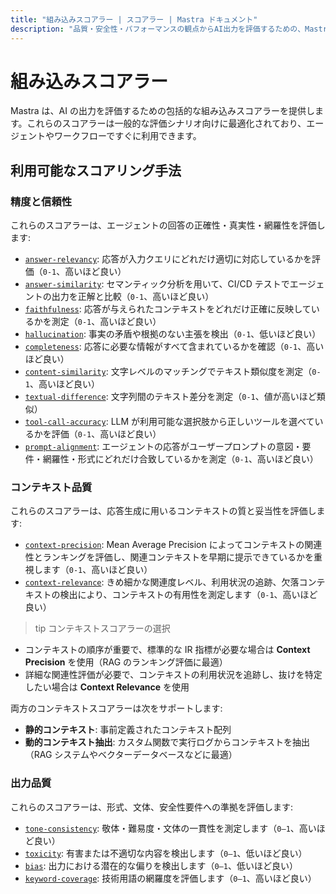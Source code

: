 ```yaml
---
title: "組み込みスコアラー | スコアラー | Mastra ドキュメント"
description: "品質・安全性・パフォーマンスの観点からAI出力を評価するための、Mastraの即使用可能なスコアラーの概要。"
---
```


# 組み込みスコアラー

Mastra は、AI の出力を評価するための包括的な組み込みスコアラーを提供します。これらのスコアラーは一般的な評価シナリオ向けに最適化されており、エージェントやワークフローですぐに利用できます。

## 利用可能なスコアリング手法

### 精度と信頼性

これらのスコアラーは、エージェントの回答の正確性・真実性・網羅性を評価します:

- [`answer-relevancy`](/reference/scorers/answer-relevancy): 応答が入力クエリにどれだけ適切に対応しているかを評価（`0-1`、高いほど良い）
- [`answer-similarity`](/reference/scorers/answer-similarity): セマンティック分析を用いて、CI/CD テストでエージェントの出力を正解と比較（`0-1`、高いほど良い）
- [`faithfulness`](/reference/scorers/faithfulness): 応答が与えられたコンテキストをどれだけ正確に反映しているかを測定（`0-1`、高いほど良い）
- [`hallucination`](/reference/scorers/hallucination): 事実の矛盾や根拠のない主張を検出（`0-1`、低いほど良い）
- [`completeness`](/reference/scorers/completeness): 応答に必要な情報がすべて含まれているかを確認（`0-1`、高いほど良い）
- [`content-similarity`](/reference/scorers/content-similarity): 文字レベルのマッチングでテキスト類似度を測定（`0-1`、高いほど良い）
- [`textual-difference`](/reference/scorers/textual-difference): 文字列間のテキスト差分を測定（`0-1`、値が高いほど類似）
- [`tool-call-accuracy`](/reference/scorers/tool-call-accuracy): LLM が利用可能な選択肢から正しいツールを選べているかを評価（`0-1`、高いほど良い）
- [`prompt-alignment`](/reference/scorers/prompt-alignment): エージェントの応答がユーザープロンプトの意図・要件・網羅性・形式にどれだけ合致しているかを測定（`0-1`、高いほど良い）

### コンテキスト品質

これらのスコアラーは、応答生成に用いるコンテキストの質と妥当性を評価します:

- [`context-precision`](/reference/scorers/context-precision): Mean Average Precision によってコンテキストの関連性とランキングを評価し、関連コンテキストを早期に提示できているかを重視します（`0-1`、高いほど良い）
- [`context-relevance`](/reference/scorers/context-relevance): きめ細かな関連度レベル、利用状況の追跡、欠落コンテキストの検出により、コンテキストの有用性を測定します（`0-1`、高いほど良い）

> tip コンテキストスコアラーの選択

- コンテキストの順序が重要で、標準的な IR 指標が必要な場合は **Context Precision** を使用（RAG のランキング評価に最適）
- 詳細な関連性評価が必要で、コンテキストの利用状況を追跡し、抜けを特定したい場合は **Context Relevance** を使用

両方のコンテキストスコアラーは次をサポートします:

- **静的コンテキスト**: 事前定義されたコンテキスト配列
- **動的コンテキスト抽出**: カスタム関数で実行ログからコンテキストを抽出（RAG システムやベクターデータベースなどに最適）

### 出力品質

これらのスコアラーは、形式、文体、安全性要件への準拠を評価します:

- [`tone-consistency`](/reference/scorers/tone-consistency): 敬体・難易度・文体の一貫性を測定します（`0–1`、高いほど良い）
- [`toxicity`](/reference/scorers/toxicity): 有害または不適切な内容を検出します（`0–1`、低いほど良い）
- [`bias`](/reference/scorers/bias): 出力における潜在的な偏りを検出します（`0–1`、低いほど良い）
- [`keyword-coverage`](/reference/scorers/keyword-coverage): 技術用語の網羅度を評価します（`0–1`、高いほど良い）